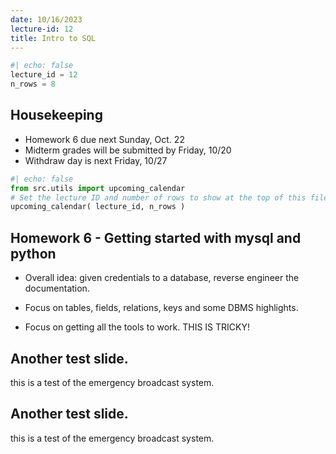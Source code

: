 ```yaml
---
date: 10/16/2023
lecture-id: 12
title: Intro to SQL
---
```


```python
#| echo: false
lecture_id = 12
n_rows = 8
```
## Housekeeping

- Homework 6 due next Sunday, Oct. 22
- Midterm grades will be submitted by Friday, 10/20
- Withdraw day is next Friday, 10/27


```python
#| echo: false
from src.utils import upcoming_calendar
# Set the lecture ID and number of rows to show at the top of this file!
upcoming_calendar( lecture_id, n_rows )
```

## Homework 6 - Getting started with mysql and python

- Overall idea: given credentials to a database, reverse engineer the documentation.

- Focus on tables, fields, relations, keys and some DBMS highlights.

- Focus on getting all the tools to work.  THIS IS TRICKY!

## Another test slide.

this is a test of the emergency broadcast system.

## Another test slide.

this is a test of the emergency broadcast system.